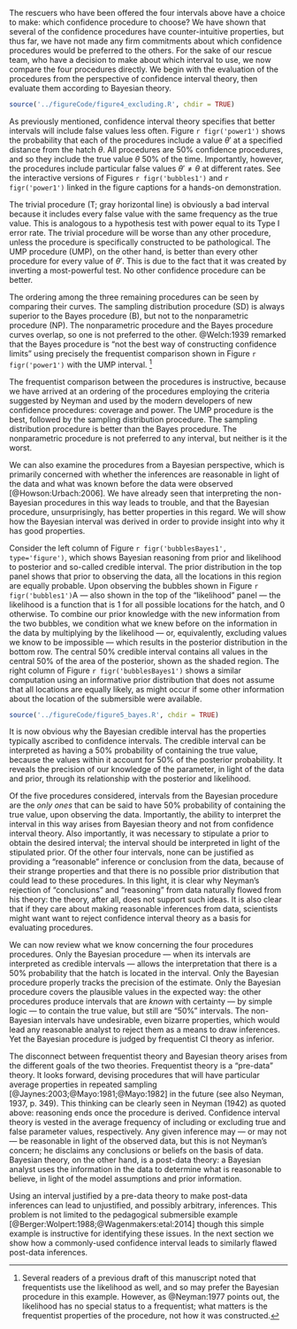 The rescuers who have been offered the four intervals above have a choice to make: which confidence procedure to choose? We have shown that several of the confidence procedures have counter-intuitive properties, but thus far, we have not made any firm commitments about which confidence procedures would be preferred to the others. For the sake of our rescue team, who have a decision to make about which interval to use, we now compare the four procedures directly. We begin with the evaluation of the procedures from the perspective of confidence interval theory, then evaluate them according to Bayesian theory.


```r

source('../figureCode/figure4_excluding.R', chdir = TRUE)
```

As previously mentioned, confidence interval theory specifies that better intervals will include false values less often. Figure `r figr('power1')` shows the probability that each of the procedures include a value $\theta'$ at a specified distance from the hatch $\theta$. All procedures are 50\% confidence procedures, and so they include the true value $\theta$ 50% of the time. Importantly, however, the procedures include particular false values $\theta'\neq\theta$ at different rates. See the interactive versions of Figures `r figr('bubbles1')` and `r figr('power1')` linked in the figure captions for a hands-on demonstration.

The trivial procedure (T; gray horizontal line) is obviously a bad interval because it includes every false value with the same frequency as the true value. This is analogous to a hypothesis test with power equal to its Type I error rate. The trivial procedure will be worse than any other procedure, unless the procedure is specifically constructed to be pathological. The UMP procedure (UMP), on the other hand, is better than every other procedure for every value of $\theta'$. This is due to the fact that it was created by inverting a most-powerful test. No other confidence procedure can be better.

The ordering among the three remaining procedures can be seen by comparing their curves. The sampling distribution procedure (SD) is always superior to the Bayes procedure (B), but not to the nonparametric procedure (NP). The nonparametric procedure and the Bayes procedure curves overlap, so one is not preferred to the other. @Welch:1939 remarked that the Bayes procedure is "not the best way of constructing confidence limits" using precisely the frequentist comparison shown in Figure `r figr('power1')` with the UMP interval. [^5]

[^5]: Several readers of a previous draft of this manuscript noted that frequentists use the likelihood as well, and so may prefer the Bayesian procedure in this example. However, as @Neyman:1977 points out, the likelihood has no special status to a frequentist; what matters is the frequentist properties of the procedure, not how it was constructed.

The frequentist comparison between the procedures is instructive, because we have arrived at an ordering of the procedures employing the criteria suggested by Neyman and used by the modern developers of new confidence procedures: coverage and power. The UMP procedure is the best, followed by the sampling distribution procedure. The sampling distribution procedure is better than the Bayes procedure. The nonparametric procedure is not preferred to any interval, but neither is it the worst. 

We can also examine the procedures from a Bayesian perspective, which is primarily concerned with whether the inferences are reasonable in light of the data and what was known before the data were observed [@Howson:Urbach:2006]. We have already seen that interpreting the non-Bayesian procedures in this way leads to trouble, and that the Bayesian procedure, unsurprisingly, has better properties in this regard. We will show how the Bayesian interval was derived in order to provide insight into why it has good properties. 

Consider the left column of Figure `r figr('bubblesBayes1', type='figure')`, which shows Bayesian reasoning from prior and likelihood to posterior and so-called credible interval. The prior distribution in the top panel shows that prior to observing the data, all the locations in this region are equally probable. Upon observing the bubbles shown in Figure `r figr('bubbles1')`A &mdash; also shown in the top of the "likelihood" panel &mdash; the likelihood is a function that is 1 for all possible locations for the hatch, and 0 otherwise. To combine our prior knowledge with the new information from the two bubbles, we condition what we knew before on the information in the data by multiplying by the likelihood &mdash; or, equivalently, excluding values we know to be impossible &mdash; which results in the posterior distribution in the bottom row. The central 50% credible interval contains all values in the central 50% of the area of the posterior, shown as the shaded region. The right column of Figure `r figr('bubblesBayes1')` shows a similar computation using an informative prior distribution that does not assume that all locations are equally likely, as might occur if some other information about the location of the submersible were available.

```r

source('../figureCode/figure5_bayes.R', chdir = TRUE)

```


It is now obvious why the Bayesian credible interval has the properties typically ascribed to confidence intervals. The credible interval can be interpreted as having a 50% probability of containing the true value, because the values within it account for 50% of the posterior probability. It reveals the precision of our knowledge of the parameter, in light of the data and prior, through its relationship with the posterior and likelihood. 

Of the five procedures considered, intervals from the Bayesian procedure are the *only ones* that can be said to have 50% probability of containing the true value, upon observing the data. Importantly, the ability to interpret the interval in this way arises from Bayesian theory and not from confidence interval theory. Also importantly, it was necessary to stipulate a prior to obtain the desired interval; the interval should be interpreted in light of the stipulated prior. Of the other four intervals, none can be justified as providing a "reasonable" inference or conclusion from the data, because of their strange properties and that there is no possible prior distribution that could lead to these procedures. In this light, it is clear why Neyman's rejection of "conclusions" and "reasoning" from data naturally flowed from his theory: the theory, after all, does not support such ideas. It is also clear that if they care about making reasonable inferences from data, scientists might want want to reject confidence interval theory as a basis for evaluating procedures.

We can now review what we know concerning the four procedures procedures. Only the Bayesian procedure &mdash; when its intervals are interpreted as credible intervals &mdash; allows the interpretation that there is a 50% probability that the hatch is located in the interval. Only the Bayesian procedure properly tracks the precision of the estimate. Only the Bayesian procedure covers the plausible values in the expected way: the other procedures produce intervals that are *known* with certainty &mdash; by simple logic &mdash; to contain the true value, but still are "50%" intervals. The non-Bayesian intervals have undesirable, even bizarre properties, which would lead any reasonable analyst to reject them as a means to draw inferences. Yet the Bayesian procedure is judged by frequentist CI theory as inferior.

The disconnect between frequentist theory and Bayesian theory arises from the different goals of the two theories. Frequentist theory is a "pre-data" theory. It looks forward, devising procedures that will have particular average properties in repeated sampling [@Jaynes:2003;@Mayo:1981;@Mayo:1982] in the future (see also Neyman, 1937, p. 349). This thinking can be clearly seen in Neyman (1942) as quoted above: reasoning ends once the procedure is derived.   Confidence interval theory is vested in the average frequency of including or excluding true and false parameter values, respectively. Any given inference may &mdash; or may not &mdash; be reasonable in light of the observed data, but this is not Neyman's concern; he disclaims any conclusions or beliefs on the basis of data. Bayesian theory, on the other hand, is a post-data theory: a Bayesian analyst uses the information in the data to determine what is reasonable to believe, in light of the model assumptions and prior information. 

Using an interval justified by a pre-data theory to make post-data inferences can lead to unjustified, and possibly arbitrary, inferences. This problem is not limited to the pedagogical submersible example [@Berger:Wolpert:1988;@Wagenmakers:etal:2014] though this simple example is instructive for identifying these issues. In the next section we show how a commonly-used confidence interval leads to similarly flawed post-data inferences.

